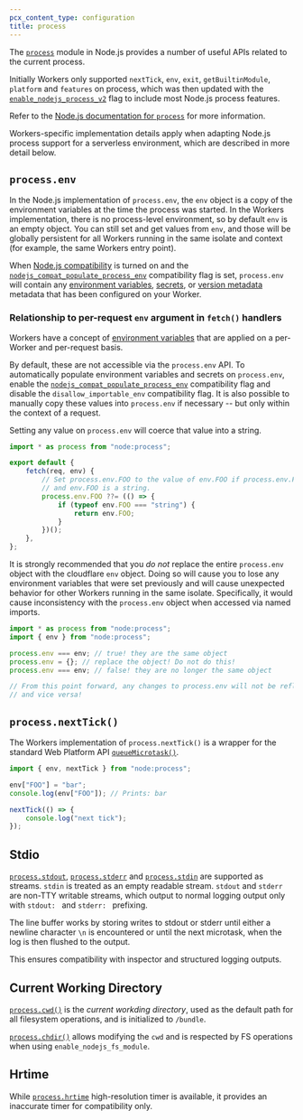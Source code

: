 ```yaml
---
pcx_content_type: configuration
title: process
---
```



<Render file="nodejs-compat-howto" product="workers" />

The [`process`](https://nodejs.org/docs/latest/api/process.html) module in Node.js provides a number of useful APIs related to the current process.

Initially Workers only supported `nextTick`, `env`, `exit`, `getBuiltinModule`, `platform` and `features` on process,
which was then updated with the [`enable_nodejs_process_v2`](/workers/configuration/compatibility-flags/#enable-process-v2-implementation) flag to include most Node.js process features.

Refer to the [Node.js documentation for `process`](https://nodejs.org/docs/latest/api/process.html) for more information.

Workers-specific implementation details apply when adapting Node.js process support for a serverless environment, which are described in more detail below.

## `process.env`

In the Node.js implementation of `process.env`, the `env` object is a copy of the environment variables at the time the process was started. In the Workers implementation, there is no process-level environment, so by default `env` is an empty object. You can still set and get values from `env`, and those will be globally persistent for all Workers running in the same isolate and context (for example, the same Workers entry point).

When [Node.js compatibility](/workers/runtime-apis/nodejs/) is turned on and the [`nodejs_compat_populate_process_env`](/workers/configuration/compatibility-flags/#enable-auto-populating-processenv) compatibility flag is set, `process.env` will contain any [environment variables](/workers/configuration/environment-variables/),
[secrets](/workers/configuration/secrets/), or [version metadata](/workers/runtime-apis/bindings/version-metadata/) metadata that has been configured on your Worker.

### Relationship to per-request `env` argument in `fetch()` handlers

Workers have a concept of [environment variables](/workers/configuration/environment-variables/) that are applied on a per-Worker and per-request basis.

By default, these are not accessible via the `process.env` API.
To automatically populate environment variables and secrets on `process.env`, enable
the [`nodejs_compat_populate_process_env`](/workers/configuration/compatibility-flags/#nodejs_compat_populate_process_env)
compatibility flag and disable the `disallow_importable_env` compatibility flag.
It is also possible to manually copy these values into `process.env` if
necessary -- but only within the context of a request.

Setting any value on `process.env` will coerce that value into a string.

```js
import * as process from "node:process";

export default {
	fetch(req, env) {
		// Set process.env.FOO to the value of env.FOO if process.env.FOO is not already set
		// and env.FOO is a string.
		process.env.FOO ??= (() => {
			if (typeof env.FOO === "string") {
				return env.FOO;
			}
		})();
	},
};
```

It is strongly recommended that you _do not_ replace the entire `process.env` object with
the cloudflare `env` object. Doing so will cause you to lose any environment variables that
were set previously and will cause unexpected behavior for other Workers running in the
same isolate. Specifically, it would cause inconsistency with the `process.env` object when
accessed via named imports.

```js
import * as process from "node:process";
import { env } from "node:process";

process.env === env; // true! they are the same object
process.env = {}; // replace the object! Do not do this!
process.env === env; // false! they are no longer the same object

// From this point forward, any changes to process.env will not be reflected in env,
// and vice versa!
```

## `process.nextTick()`

The Workers implementation of `process.nextTick()` is a wrapper for the standard Web Platform API [`queueMicrotask()`](https://developer.mozilla.org/en-US/docs/Web/API/WindowOrWorkerGlobalScope/queueMicrotask).

```js
import { env, nextTick } from "node:process";

env["FOO"] = "bar";
console.log(env["FOO"]); // Prints: bar

nextTick(() => {
	console.log("next tick");
});
```

## Stdio

[`process.stdout`](https://nodejs.org/docs/latest/api/process.html#processstdout), [`process.stderr`](https://nodejs.org/docs/latest/api/process.html#processstderr) and [`process.stdin`](https://nodejs.org/docs/latest/api/process.html#processstdin) are supported as streams. `stdin` is treated as an empty readable stream.
`stdout` and `stderr` are non-TTY writable streams, which output to normal logging output only with `stdout: ` and `stderr: ` prefixing.

The line buffer works by storing writes to stdout or stderr until either a newline character `\n` is encountered or until the next microtask, when the log is then flushed to the output.

This ensures compatibility with inspector and structured logging outputs.

## Current Working Directory

[`process.cwd()`](https://nodejs.org/docs/latest/api/process.html#processcwd) is the _current workding directory_, used as the default path for all filesystem operations, and is initialized to `/bundle`.

[`process.chdir()`](https://nodejs.org/docs/latest/api/process.html#processchdirdirectory) allows modifying the `cwd` and is respected by FS operations when using `enable_nodejs_fs_module`.

## Hrtime

While [`process.hrtime`](https://nodejs.org/docs/latest/api/process.html#processhrtimetime) high-resolution timer is available, it provides an inaccurate timer for compatibility only.
